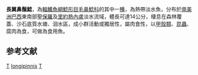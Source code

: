 {{Speciesbox 
| taxon = Trichogenes longipinnis
| authority = [[Britski|Britski]] & [[Ortega|Ortega]], 1983
| status = NE
| status_system = IUCN3.1
}}

'''長翼鼻鬚鯰'''，為[[輻鰭魚綱|輻鰭魚綱]][[鯰形目|鯰形目]][[毛鼻鯰科|毛鼻鯰科]]的其中一[[種|種]]，為熱帶淡水魚，分布於[[南美洲|南美洲]][[巴西|巴西]]東南部[[聖保羅|聖保羅]]及[[里約熱內盧|里約熱內盧]]淡水流域，體長可達14公分，棲息在森林覆蓋、沙石底質水塘、洄水區，成小群活動或獨居性，屬肉食性，以[[甲殼類|甲殼類]]、[[昆蟲|昆蟲]]、腐肉為食，可做為食用魚。

==参考文献==
{{Reflist}}
{{Taxonbar}}

[[Category:食用魚|T]]
[[Category:鼻鬚鯰屬|longipinnis]]
[[Category:1983年描述的魚類|T]]
